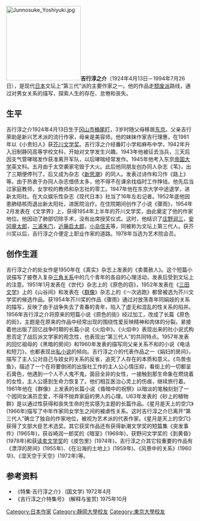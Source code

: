 [[File:Junnosuke_Yoshiyuki.jpg|200px]]'''吉行淳之介'''（1924年4月13日－1994年7月26日），是现代[[日本|日本]]文坛上“第三代”派的主要作家之一。他的作品走[[颓废派|颓废派]]路线，通过对男女关系的描写，探索人生的存在、怠倦和丧失。

==生平==
吉行淳之介1924年4月13日生于[[冈山市|冈山市]][[桶尾盯|桶尾盯]]，3岁时随父母移居[[东京|东京]]。父亲吉行荣助是新兴艺术派的流行作家，母亲是美容师。他的妹妹作家吉行理惠，在1981年以《小贵妇人》获[[芥川文学奖|芥川文学奖]]。吉行淳之介经番盯小学和麻布中学，1942年升入旧制静冈高等学校文科，开始对文学发生兴趣。1943年他被征去当兵，三天后因支气管哮喘发作获准离开军队，以后哮喘经常发作。1945年他考入东京[[帝国大学|帝国大学]]英文科。五月由于太空袭家宅毁于大火。此后他同朋友创办同人杂志《苇》，出了三期便停刊了。后又成为杂志《[[新思潮|新思潮]]》的同人。发表过诗作和习作《路上》等。由于热衷于办同人杂志借债太多，他不得不在课余找临时工作挣钱。他先后当过家庭教师，女学校的教师和杂志社的零工。1947年他在东京大学中途退学，进新太阳社。在大众娱乐性杂志《现代日本》社当了16年左右记者。1952年底他因患肺结核而退出新太阳社，进医院治疗。在住院期间创作了小说《骤雨》，1954年2月发表在《文学界》上，获得1954年上半年的芥川文学奖，由此奠定了他的作家地位。他因动了肺部切除手术，没有出席授奖仪式。这时，他结识了[[庄野润三|庄野润三]]，[[安冈章太郎|安冈章太郎]]，[[三浦朱门|三浦朱门]]，[[近藤启太郎|近藤启太郎]]，[[小岛信夫|小岛信夫]]等，同被称为文坛上第三代人。获芥川奖以后，吉行淳之介便定上职业作家的道路。1978年当选为艺术院会员。

==创作生涯==
吉行淳之介的处女作是1950年在《真实》杂志上发表的《卖蔷赦人》。这个短篇小说描写了披卷入复杂[[三角关系|三角关系]]中的几个青年的各自的心理活动，发表后受到文坛上的注意。1951年1月发表在《世代》杂志上的《原色的窃》，1952年发表在《[[三田文学|三田文学]]》上的《山谷间》和发表在《[[群像|群像]]》杂志上的《一次逃跑》都曾被选为芥川文学奖的候选作品。获1954年芥川奖的作品《骤雨》通过对放荡青年同娟妓的关系的描写，反映了由于战争失去了青春的青年，陷入了虚无和混乱的性关系的陷并。1956年吉行淳之介将原来的短篇小说《原色的街》经过加工，改成了长篇《原色的街》，主题是在原来的作品中经常出现的围绕性爱反映精神和肉体的分裂。紧接着他出版了回亿战争时期的长篇小说《火焰中》。《火焰中》表现出来的社小说式构思否定了战后派文学家的观念性，也表现出“第三代人”的共同特点。1957年发表的回忆祖母的《黑暗的房间》和1960年发表的描写同父亲关系不和的小说《电话和短刀》，也都表现出[[私小说|私小说]]的倾向。吉行淳之介的代表作品之一《娟妇的房间》，描写了主人公对自己与妓女的关系的反省，追究了人存在的本质和意义。《鸟兽虫鱼》，描述了一个在将要倒闭的出版社工作的主人公心情压抑，看街上的一切都呈石膏色，他遇到一个人不人鬼不鬼，面目全非的女性，一接触到那生命象在燃烧着的女性，主人公感到生命力恢复了。他们相互医治心灵上的伤痕，继续旅行着。1961年他在《群像》上发表的长篇小说《昏暗中的祝祭》以暗淡的笔触刻划了一个因同女演员恋爱，不得不抛弃家庭的男人的心理。U63年发表的《砂上的植物群》是以通过性获得和丧失生命的充实感为主题的长篇作品。《星月是天上的空穴》(1966年)描写了中年作家同女学生之间的被虐性关系。这时吉行淳之介巳离开“第三代人”确立了独自的作家地位，被视为艺术派的代表作家。《星月是天上的空穴》获得了文部大臣艺术选奖。其它获奖作品还有获得新潮文学奖的短篇集《突发事件》(1965年)，获谷崎润一郎奖的《暗室》(1969年)，获野问文学奖的《到黄昏》(1978年)和获[[读卖文学奖|读卖文学奖]]的《皮包里》(1974年)。吉行淳之介其它较重要的作品有《漂浮的房间》(1955年)、《在沿海的土地上》(1959年)、《风景中的关系》(1960华)、《湿天空于天空》(1972年)等。

==参考资料==
*《特集·吉行淳之介》  (国文学) 1972年4月
*《吉行淳之介特集号》  (解释与鉴赏)  1975年10月

{{Authority control}}
{{DEFAULTSORT:Yoshiyuki, Junnosuke}}
[[Category:日本作家|Category:日本作家]]
[[Category:靜岡大學校友|Category:靜岡大學校友]]
[[Category:東京大學校友|Category:東京大學校友]]